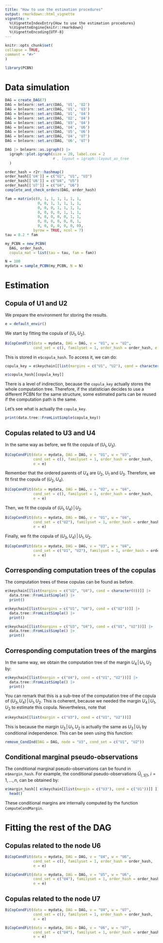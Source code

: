 ```yaml
---
title: "How to use the estimation procedures"
output: rmarkdown::html_vignette
vignette: >
  %\VignetteIndexEntry{How to use the estimation procedures}
  %\VignetteEngine{knitr::rmarkdown}
  %\VignetteEncoding{UTF-8}
---
```



```r
knitr::opts_chunk$set(
collapse = TRUE,
comment = "#>"
)
```

```r
library(PCBN)
```

# Data simulation

```r
DAG = create_DAG(7)
DAG = bnlearn::set.arc(DAG, 'U1', 'U2')
DAG = bnlearn::set.arc(DAG, 'U1', 'U3')
DAG = bnlearn::set.arc(DAG, 'U1', 'U4')
DAG = bnlearn::set.arc(DAG, 'U2', 'U4')
DAG = bnlearn::set.arc(DAG, 'U3', 'U4')
DAG = bnlearn::set.arc(DAG, 'U4', 'U6')
DAG = bnlearn::set.arc(DAG, 'U5', 'U6')
DAG = bnlearn::set.arc(DAG, 'U4', 'U7')
DAG = bnlearn::set.arc(DAG, 'U6', 'U7')
```


```r
DAG |> bnlearn::as.igraph() |>
  igraph::plot.igraph(size = 20, label.cex = 2
                      # , layout = igraph::layout_as_tree
  )
```


```r
order_hash = r2r::hashmap()
order_hash[['U4']] = c("U2", "U1", "U3")
order_hash[['U6']] = c("U4", "U5")
order_hash[['U7']] = c("U4", "U6")
complete_and_check_orders(DAG, order_hash)

fam = matrix(c(0, 1, 1, 1, 1, 1, 1,
               0, 0, 1, 1, 1, 1, 1,
               0, 0, 0, 1, 1, 1, 1,
               0, 0, 0, 0, 1, 1, 1,
               0, 0, 0, 0, 0, 1, 1,
               0, 0, 0, 0, 0, 0, 1,
               0, 0, 0, 0, 0, 0, 0), 
             byrow = TRUE, ncol = 7)
tau = 0.2 * fam

my_PCBN = new_PCBN(
  DAG, order_hash,
  copula_mat = list(tau = tau, fam = fam))

N = 100
mydata = sample_PCBN(my_PCBN, N = N)
```


# Estimation


## Copula of U1 and U2

We prepare the environment for storing the results.

```r
e = default_envir()
```

We start by fitting the copula of $(U_1, U_2)$.

```r
BiCopCondFit(data = mydata, DAG = DAG, v = "U1", w = "U2",
             cond_set = c(), familyset = 1, order_hash = order_hash, e = e)
```

This is stored in `e$copula_hash`.
To access it, we can do:

```r
copula_key = e$keychain[[list(margins = c("U1", "U2"), cond = character(0))]]

e$copula_hash[[copula_key]]
```

There is a level of indirection, because the `copula_key` actually stores the
whole computation tree. Therefore, if the statistician decides to use a
different PCBN for the same structure, some estimated parts can be reused if
the computation path is the same.

Let's see what is actually the `copula_key`.
```r
print(data.tree::FromListSimple(copula_key))
```


## Copulas related to U3 and U4

In the same way as before, we fit the copula of $(U_1, U_3)$.

```r
BiCopCondFit(data = mydata, DAG = DAG, v = "U1", w = "U3",
             cond_set = c(), familyset = 1, order_hash = order_hash,
             e = e)
```

Remember that the ordered parents of $U_4$ are $U_2$, $U_1$ and $U_3$.
Therefore, we fit first the copula of $(U_2, U_4)$.

```r
BiCopCondFit(data = mydata, DAG = DAG, v = "U2", w = "U4",
             cond_set = c(), familyset = 1, order_hash = order_hash,
             e = e)
```

Then, we fit the copula of $(U_1, U_4) \, | \, U_2$.

```r
BiCopCondFit(data = mydata, DAG = DAG, v = "U1", w = "U4",
             cond_set = c("U2"), familyset = 1, order_hash = order_hash,
             e = e)
```

Finally, we fit the copula of $(U_3, U_4) \, | \, U_1, U_2$.

```r
BiCopCondFit(data = mydata, DAG = DAG, v = "U3", w = "U4",
             cond_set = c("U1", "U2"), familyset = 1, order_hash = order_hash,
             e = e)
```

## Corresponding computation trees of the copulas

The computation trees of these copulas can be found as before.


```r
e$keychain[[list(margins = c("U2", "U4"), cond = character(0))]] |>
  data.tree::FromListSimple() |>
  print()
```

```r
e$keychain[[list(margins = c("U1", "U4"), cond = c("U2"))]] |>
  data.tree::FromListSimple() |>
  print()
```


```r
e$keychain[[list(margins = c("U3", "U4"), cond = c("U1", "U2"))]] |>
  data.tree::FromListSimple() |>
  print()
```

## Corresponding computation trees of the margins


In the same way, we obtain the computation tree of the margin
$U_4 \, | \, U_1, U_2$ by:

```r
e$keychain[[list(margin = c("U4"), cond = c("U1", "U2"))]] |>
  data.tree::FromListSimple() |>
  print()
```

You can remark that this is a sub-tree of the computation tree of the copula
of $(U_3, U_4) \, | \, U_1, U_2$. This is coherent, because we needed the
margin $U_4 \, | \, U_1, U_2$ to estimate this copula.
Nevertheless, note that
```r
e$keychain[[list(margin = c("U3"), cond = c("U1", "U2"))]]
```

This is because the margin $U_3 \, | \, U_1, U_2$ is actually the same as
$U_3 \, | \, U_1$ by conditional independence.
This can be seen using this function:
```r
remove_CondInd(DAG = DAG, node = "U3", cond_set = c("U1", "U2"))
```

## Conditional marginal pseudo-observations

The conditional marginal pseudo-observations can be found in `e$margin_hash`.
For example, the conditional pseudo-observations $\hat U_{i, \, 3|1}$, 
$i=1, \dots, n$, can be obtained by:

```r
e$margin_hash[[ e$keychain[[list(margin = c("U3"), cond = c("U1"))]] ]]  |>
  head()
```

These conditional margins are internally computed by the
function `ComputeCondMargin`.


# Fitting the rest of the DAG

## Copulas related to the node U6


```r
BiCopCondFit(data = mydata, DAG = DAG, v = "U4", w = "U6",
             cond_set = c(), familyset = 1, order_hash = order_hash,
             e = e)
```

```r
BiCopCondFit(data = mydata, DAG = DAG, v = "U5", w = "U6",
             cond_set = c("U4"), familyset = 1, order_hash = order_hash,
             e = e)
```


## Copulas related to the node U7


```r
BiCopCondFit(data = mydata, DAG = DAG, v = "U4", w = "U7",
             cond_set = c(), familyset = 1, order_hash = order_hash,
             e = e)
```

```r
BiCopCondFit(data = mydata, DAG = DAG, v = "U6", w = "U7",
             cond_set = c("U4"), familyset = 1, order_hash = order_hash,
             e = e)
```

